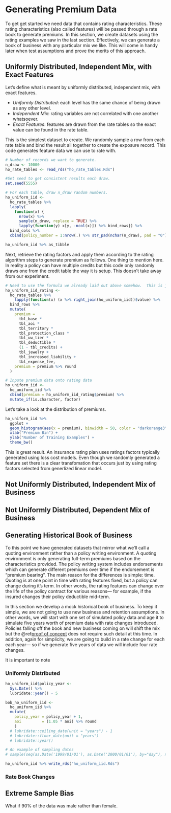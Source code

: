 # Generating Premium Data {#premium_data}

To get get started we need data that contains rating characteristics. These rating characteristics (also called features) will be passed through a rate book to generate premiums.  In this section, we create datasets using the rating examples we saw in the last section.  Effectively, we can generate a book of business with any particular mix we like. This will come in handy later when test assumptions and prove the merits of this approach.

## Uniformly Distributed, Independent Mix, with Exact Features

Let's define what is meant by uniformly distributed, independent mix, with exact features.

  - <i>Uniformly Distributed</i>: each level has the same chance of being drawn as any other level.
  - <i>Independent Mix</i>: rating variables are not correlated with one another whatsoever.
  - <i>Exact Features</i>: features are drawn from the rate tables so the exact value can be found in the rate table.

This is the simplest dataset to create.  We randomly sample a row from each rate table and bind the result all together to create the exposure record. This code generates feature data we can use to rate with.  

```r
# Number of records we want to generate.
n_draw <- 10000
ho_rate_tables <- read_rds("ho_rate_tables.Rds")

#Set seed to get consistent results each draw.
set.seed(5555) 

# For each table, draw n_draw random numbers.
ho_uniform_iid <-
  ho_rate_tables %>% 
  lapply(
    function(x) {
      nrow(x) %>% 
      sample(n_draw, replace = TRUE) %>% 
      lapply(function(y) x[y, -ncol(x)]) %>% bind_rows}) %>% 
  bind_cols %>% 
  cbind(policy_number = 1:nrow(.) %>% str_pad(nchar(n_draw), pad = "0"), .)

ho_uniform_iid %>% as_tibble
```

Next, retrieve the rating factors and apply them according to the rating algorithm steps to generate premium as follows.  One thing to mention here.  In reality a policy can have multiple credits but this code only randomly draws one from the credit table the way it is setup.  This doesn't take away from our experiment.

```r
# Need to use the formula we already laid out above somehow.  This is just to keep going.
ho_uniform_iid_rating <-
  ho_rate_tables %>% 
    lapply(function(x) (x %>% right_join(ho_uniform_iid))$value) %>% 
  bind_rows %>% 
  mutate(
    premium =
      tbl_base *
      tbl_aoi *
      tbl_territory * 
      tbl_protection_class *
      tbl_uw_tier *
      tbl_deductible *
      (1 - tbl_credits) +
      tbl_jewelry +
      tbl_increased_liability +
      tbl_expense_fee,
    premium = premium %>% round
  )

# Inpute premium data onto rating data
ho_uniform_iid <- 
  ho_uniform_iid %>% 
  cbind(premium = ho_uniform_iid_rating$premium) %>% 
  mutate_if(is.character, factor)
```

Let's take a look at the distribution of premiums.

```r
ho_uniform_iid %>% 
  ggplot + 
  geom_histogram(aes(x = premium), binwidth = 50, color = "darkorange3", fill = "white") +
  xlab("Premium Bin") +
  ylab("Number of Training Examples") +
  theme_bw()
```

This is great result. An insurance rating plan uses ratings factors typically generated using loss cost models.  Even though we randomly generated a feature set there is a clear transfomation that occurs just by using rating factors selected from generlized linear model.

## Not Uniformly Distributed, Independent Mix of Business

## Not Uniformly Distributed, Dependent Mix of Business

## Generating Historical Book of Business

To this point we have generated datasets that mirror what we'll call a quoting environment rather than a policy writing environment. A quoting environment is only generating full-term premiums based on the characteristics provided.  The policy writing system includes endorsements which can generate different premiums over time if the endorsement is "premium bearing".  The main reason for the differences is simple: time. Quoting is at one point in time with rating features fixed, but a policy can change during it's term.  In other words, the rating features can change over the life of the policy contract for various reasons--- for example, if the insured changes their policy deductible mid-term.

In this section we develop a mock historical book of business.  To keep it simple, we are not going to use new business and retention assumptions.  In other words, we will start with one set of simulated policy data and age it to simulate five years worth of premium data with rate changes introduced.  Policies falling off the book and new business coming on will shift the mix but the \@ref[proof of concept](poc) does not require such detail at this time.  In addition, again for simplicity, we are going to build in a rate change for each each year--- so if we generate five years of data we will include four rate changes.

It is important to note

### Uniformly Distributed

```r
ho_uniform_iid$policy_year <- 
  Sys.Date() %>% 
  lubridate::year() - 5

bob_ho_uniform_iid <-
  ho_uniform_iid %>% 
  mutate(
    policy_year = policy_year + 1,
    aoi         = (1.05 * aoi) %>% round
    )
  # lubridate::ceiling_date(unit = "years") - 1
  # lubridate::floor_date(unit = "years")
  # lubridate::year()

# An example of sampling dates
# sample(seq(as.Date('1999/01/01'), as.Date('2000/01/01'), by="day"), nrow(ho_uniform_iid), replace = TRUE)

ho_uniform_iid %>% write_rds("ho_uniform_iid.Rds")
```

### Rate Book Changes



## Extreme Sample Bias

What if 90% of the data was male rather than female.
